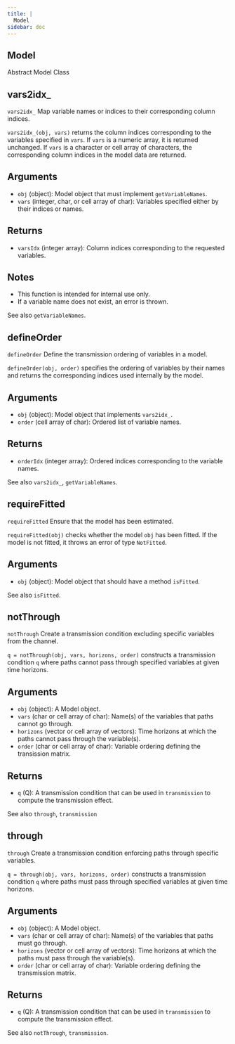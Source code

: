 ```yaml
--- 
title: | 
  Model
sidebar: doc
---
```


::: {.doc-box}
::: {.callout-warning appearance="simple" icon="false" collapse="true"}    
# Model


Abstract Model Class
:::
:::


    
::: {.doc-box}
::: {.callout-warning appearance="simple" icon="false" collapse="true"}    
# vars2idx_


`vars2idx_` Map variable names or indices to their corresponding
column indices.

`vars2idx_(obj, vars)` returns the column indices corresponding
to the variables specified in `vars`. If `vars` is a numeric
array, it is returned unchanged. If `vars` is a character or
cell array of characters, the corresponding column indices in
the model data are returned.

## Arguments
- `obj` (object): Model object that must implement `getVariableNames`.
- `vars` (integer, char, or cell array of char): Variables
specified either by their indices or names.

## Returns
- `varsIdx` (integer array): Column indices corresponding to
the requested variables.

## Notes
- This function is intended for internal use only.
- If a variable name does not exist, an error is thrown.

See also `getVariableNames`.
:::
:::

::: {.doc-box}
::: {.callout-warning appearance="simple" icon="false" collapse="true"}    
# defineOrder


`defineOrder` Define the transmission ordering of variables in a
model.

`defineOrder(obj, order)` specifies the ordering of variables
by their names and returns the corresponding indices used
internally by the model.

## Arguments
- `obj` (object): Model object that implements `vars2idx_`.
- `order` (cell array of char): Ordered list of variable names.

## Returns
- `orderIdx` (integer array): Ordered indices corresponding
to the variable names.

See also `vars2idx_`, `getVariableNames`.
:::
:::

::: {.doc-box}
::: {.callout-warning appearance="simple" icon="false" collapse="true"}    
# requireFitted


`requireFitted` Ensure that the model has been estimated.

`requireFitted(obj)` checks whether the model `obj` has been fitted.
If the model is not fitted, it throws an error of type `NotFitted`.

## Arguments
- `obj` (object): Model object that should have a method `isFitted`.

See also `isFitted`.
:::
:::

::: {.doc-box}
::: {.callout-warning appearance="simple" icon="false" collapse="true"}    
# notThrough


`notThrough` Create a transmission condition excluding specific
variables from the channel.

`q = notThrough(obj, vars, horizons, order)` constructs a
transmission condition `q` where paths cannot pass through
specified variables at given time horizons.

## Arguments
- `obj` (object): A Model object.
- `vars` (char or cell array of char): Name(s) of the variables
that paths cannot go through.
- `horizons` (vector or cell array of vectors): Time horizons
at which the paths cannot pass through the variable(s).
- `order` (char or cell array of char): Variable ordering defining
the transission matrix.

## Returns
- `q` (Q): A transmission condition that can be used in
`transmission` to compute the transmission effect.

See also `through`, `transmission`
:::
:::

::: {.doc-box}
::: {.callout-warning appearance="simple" icon="false" collapse="true"}    
# through


`through` Create a transmission condition enforcing paths through
specific variables.

`q = through(obj, vars, horizons, order)` constructs a
transmission condition `q` where paths must pass through
specified variables at given time horizons.

## Arguments
- `obj` (object): A Model object.
- `vars` (char or cell array of char): Name(s) of the
variables that paths must go through.
- `horizons` (vector or cell array of vectors): Time horizons at
which the paths must pass through the variable(s).
- `order` (char or cell array of char): Variable ordering defining
the transmission matrix.

## Returns
- `q` (Q): A transmission condition that can be used in
`transmission` to compute the transmission effect.

See also `notThrough`, `transmission`.
:::
:::
